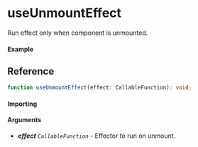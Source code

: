 # useUnmountEffect

Run effect only when component is unmounted.

#### Example

## Reference

```ts
function useUnmountEffect(effect: CallableFunction): void;
```

#### Importing

#### Arguments

- _**effect**_ _`CallableFunction`_ - Effector to run on unmount.
